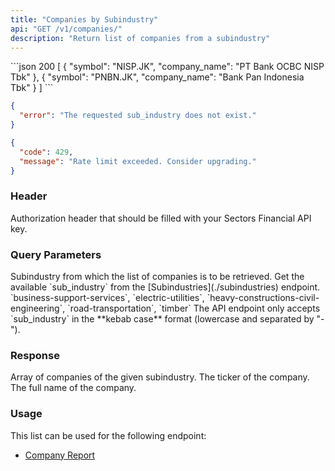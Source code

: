 ```yaml
---
title: "Companies by Subindustry"
api: "GET /v1/companies/"
description: "Return list of companies from a subindustry"
---
```


<ResponseExample>
```json 200
[
  {
    "symbol": "NISP.JK",
    "company_name": "PT Bank OCBC NISP Tbk"
  },
  {
    "symbol": "PNBN.JK",
    "company_name": "Bank Pan Indonesia Tbk"
  }
]
```

```json 400
{
  "error": "The requested sub_industry does not exist."
}
```

```json 429
{
  "code": 429,
  "message": "Rate limit exceeded. Consider upgrading."
}
```

</ResponseExample>

### Header

<ParamField header="Authorization" type="string" required>
  Authorization header that should be filled with your Sectors Financial API
  key.
</ParamField>

### Query Parameters

<ParamField query="sub_industry" type="string" required>
  Subindustry from which the list of companies is to be retrieved.
  <AccordionGroup>
    <Accordion title="Get the available sub_industry">
      Get the available `sub_industry` from the [Subindustries](./subindustries)
      endpoint.
    </Accordion>
    <Accordion title="Examples of the sub_industry">
      `business-support-services`, `electric-utilities`,
      `heavy-constructions-civil-engineering`, `road-transportation`, `timber`
    </Accordion>
    <Accordion title="Format">
      The API endpoint only accepts `sub_industry` in the **kebab case** format
      (lowercase and separated by "-").
    </Accordion>
  </AccordionGroup>
</ParamField>

### Response

<ResponseField name="payload" type="Company[]">
  Array of companies of the given subindustry.
  <Expandable title="properties">
    <ResponseField name="Company.symbol" type="string">
      The ticker of the company.
    </ResponseField>
    <ResponseField name="Company.company_name" type="string">
      The full name of the company.
    </ResponseField>
  </Expandable>
</ResponseField>

### Usage

This list can be used for the following endpoint:

- [Company Report](../report/company)
